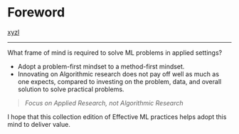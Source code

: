 # Foreword
[xyzl](https://www.wadhwaniai.org/team/alpan-raval/)

---

What  frame of mind is required to solve ML problems in applied settings?

* Adopt a problem-first mindset to a method-first mindset. 
* Innovating on Algorithmic research does not pay off well as much as one expects, compared to investing on the problem, data, and overall solution to solve practical problems.

> _Focus on Applied Research, not Algorithmic Research_

I hope that this collection edition of Effective ML practices helps adopt this mind to deliver value.